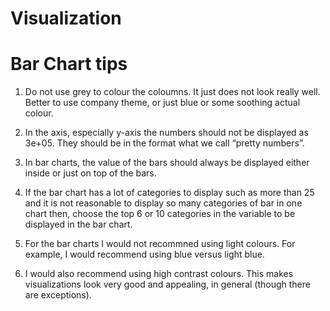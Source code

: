 # Visualization {#viz}



# Bar Chart tips

1. Do not use grey to colour the coloumns. It just does not look really well. Better to use company theme, or just blue or some soothing actual colour.

2. In the axis, especially y-axis the numbers should not be displayed as 3e+05. They should be in the format what we call "pretty numbers".

3. In bar charts, the value of the bars should always be displayed either inside or just on top of the bars. 

4. If the bar chart has a lot of categories to display such as more than 25 and it is not reasonable to display so many categories of bar in one chart then, choose the top 6 or 10 categories in the variable to be displayed in the bar chart. 

5. For the bar charts I would not recommned using light colours. For example, I would recommend using blue versus light blue. 

6. I would also recommend using high contrast colours. This makes visualizations look very good and appealing, in general (though there are exceptions).
